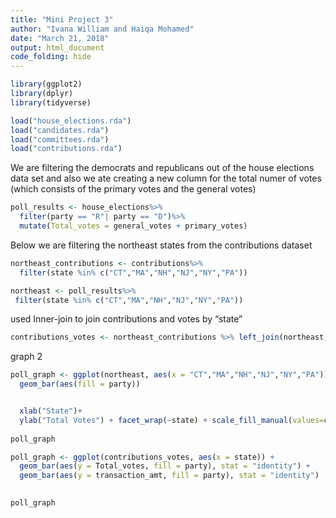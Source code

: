 ```yaml
---
title: "Mini Project 3"
author: "Ivana William and Haiqa Mohamed"
date: "March 21, 2018"
output: html_document
code_folding: hide
---
```


```r
library(ggplot2)
library(dplyr)
library(tidyverse)
```

```r
load("house_elections.rda")
load("candidates.rda")
load("committees.rda")
load("contributions.rda")
```

We are filtering the democrats and republicans out of the house elections data set and also we ate creating a new column for the total numer of votes (which consists of the primary votes and the general votes)
```r
poll_results <- house_elections%>%
  filter(party == "R"| party == "D")%>%
  mutate(Total_votes = general_votes + primary_votes) 
```
Below we are filtering the northeast states from the contributions dataset
```r
northeast_contributions <- contributions%>%  
  filter(state %in% c("CT","MA","NH","NJ","NY","PA"))
```

```r
northeast <- poll_results%>%
 filter(state %in% c("CT","MA","NH","NJ","NY","PA"))
```
used Inner-join to join contributions and votes by "state"

```r
contributions_votes <- northeast_contributions %>% left_join(northeast, by="state")
```

graph 2
```r
poll_graph <- ggplot(northeast, aes(x = "CT","MA","NH","NJ","NY","PA")) +
  geom_bar(aes(fill = party))


  xlab("State")+
  ylab("Total Votes") + facet_wrap(~state) + scale_fill_manual(values=c("BLUE", "RED")) 
  
poll_graph
```


```r
poll_graph <- ggplot(contributions_votes, aes(x = state)) +
  geom_bar(aes(y = Total_votes, fill = party), stat = "identity") + 
  geom_bar(aes(y = transaction_amt, fill = party), stat = "identity")  
  

poll_graph
```






